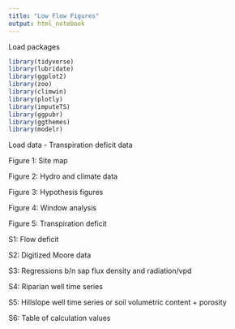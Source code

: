 ```yaml
---
title: "Low Flow Figures"
output: html_notebook
---
```

Load packages
```r
library(tidyverse)
library(lubridate)
library(ggplot2)
library(zoo)
library(climwin)
library(plotly)
library(imputeTS)
library(ggpubr)
library(ggthemes)
library(modelr)
```

Load data
  - Transpiration deficit data

Figure 1: Site map

Figure 2: Hydro and climate data

Figure 3: Hypothesis figures

Figure 4: Window analysis

Figure 5: Transpiration deficit

S1: Flow deficit

S2: Digitized Moore data

S3: Regressions b/n sap flux density and radiation/vpd

S4: Riparian well time series

S5: Hillslope well time series or soil volumetric content + porosity

S6: Table of calculation values